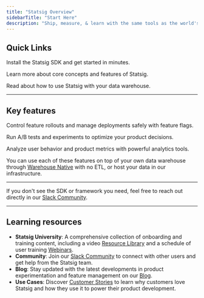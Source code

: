 ```yaml
---
title: "Statsig Overview"
sidebarTitle: "Start Here"
description: "Ship, measure, & learn with the same tools as the world's largest Tech companies. Run thousands of A/B tests, safely rollout features, & dive deep on user behavior in a single, unified platform."
---
```



## Quick Links

<Columns cols={3}>
  <Card 
    title="SDK Quickstart" 
    icon="bolt"
    href="/sdks/quickstart">
    Install the Statsig SDK and get started in minutes.
  </Card>

  <Card 
    title="Intro to Statsig" 
    icon="flag-checkered"
    href="/understanding-platform">
    Learn more about core concepts and features of Statsig.
  </Card>
  
  <Card 
    title="Warehouse Native" 
    icon="database"
    href="/statsig-warehouse-native/introduction">
    Read about how to use Statsig with your data warehouse.
  </Card>
  
</Columns>

---

## Key features

<Columns cols={3}>
  <Card 
    title="Feature Flags" 
    img="images/homepage/flags.png"
    href="/feature-flags/overview">
    Control feature rollouts and manage deployments safely with feature flags.
  </Card>
  
  <Card 
    title="Experimentation" 
    img="images/homepage/pulse.png"
    href="/experiments/overview">
    Run A/B tests and experiments to optimize your product decisions.
  </Card>
  
  <Card 
    title="Product Analytics" 
    img="images/homepage/mex.png"
    href="/product-analytics/overview">
    Analyze user behavior and product metrics with powerful analytics tools.
  </Card>
  
</Columns>

You can use each of these features on top of your own data warehouse through [Warehouse Native](/statsig-warehouse-native/introduction) with no ETL, or host your data in our infrastructure.

---
<ListOfSDKs/>
<ListOfFrameworks/>

If you don't see the SDK or framework you need, feel free to reach out directly in our [Slack Community](https://statsig.com/slack).

---

## Learning resources

- **Statsig University**: A comprehensive collection of onboarding and training content, including a video [Resource Library](https://learn.statsig.com/pages/resource-library) and a schedule of user training [Webinars](https://learn.statsig.com/pages/upcoming-webinars).
- **Community**: Join our [Slack Community](https://statsig.com/slack) to connect with other users and get help from the Statsig team.
- **Blog**: Stay updated with the latest developments in product experimentation and feature management on our [Blog](https://statsig.com/blog).
- **Use Cases**: Discover [Customer Stories](https://statsig.com/customers) to learn why customers love Statsig and how they use it to power their product development.

